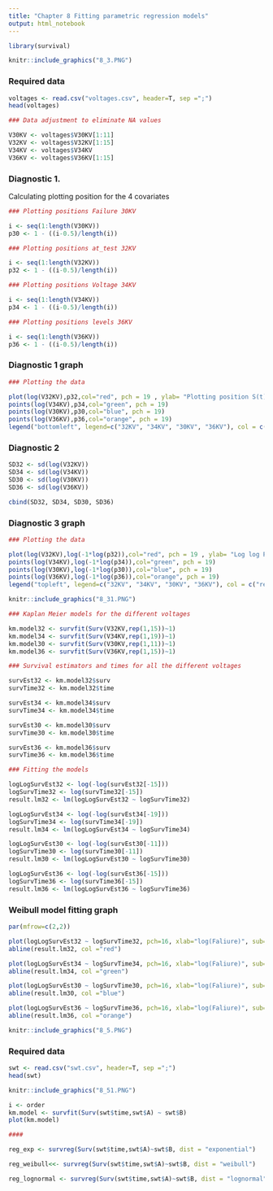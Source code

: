 ```yaml
---
title: "Chapter 8 Fitting parametric regression models"
output: html_notebook
---
```


```r

library(survival)

```


```r

knitr::include_graphics("8_3.PNG")

```

### Required data

```r

voltages <- read.csv("voltages.csv", header=T, sep =";")
head(voltages)

```

```r

### Data adjustment to eliminate NA values

V30KV <- voltages$V30KV[1:11]
V32KV <- voltages$V32KV[1:15]
V34KV <- voltages$V34KV
V36KV <- voltages$V36KV[1:15]
```

### Diagnostic 1.

Calculating plotting position for the 4 covariates 

```r

### Plotting positions Failure 30KV

i <- seq(1:length(V30KV))
p30 <- 1 - ((i-0.5)/length(i))

### Plotting positions at_test 32KV

i <- seq(1:length(V32KV))
p32 <- 1 - ((i-0.5)/length(i))

### Plotting positions Voltage 34KV

i <- seq(1:length(V34KV))
p34 <- 1 - ((i-0.5)/length(i))

### Plotting positions levels 36KV

i <- seq(1:length(V36KV))
p36 <- 1 - ((i-0.5)/length(i))

```

### Diagnostic 1 graph
```r

### Plotting the data

plot(log(V32KV),p32,col="red", pch = 19 , ylab= "Plotting position S(t)", xlab="Log (Faliure)",xlim=c(-2,6),ylim=c(0,1), main= "Empirical Survival Function for Diagnostic 1")
points(log(V34KV),p34,col="green", pch = 19)
points(log(V30KV),p30,col="blue", pch = 19)
points(log(V36KV),p36,col="orange", pch = 19)
legend("bottomleft", legend=c("32KV", "34KV", "30KV", "36KV"), col = c("red","green","blue","orange"), pch = 19, bty = "n")
```

### Diagnostic 2

```r
SD32 <- sd(log(V32KV))
SD34 <- sd(log(V34KV))
SD30 <- sd(log(V30KV))
SD36 <- sd(log(V36KV))

cbind(SD32, SD34, SD30, SD36)
```


### Diagnostic 3 graph



```r

### Plotting the data

plot(log(V32KV),log(-1*log(p32)),col="red", pch = 19 , ylab= "Log log Plotting position", xlab="Log(Faliures)", xlim=c(-2,6), ylim= c(-4,2), main = "Empirical Survival Function for Diagnostic 3 Proportional Hazard")
points(log(V34KV),log(-1*log(p34)),col="green", pch = 19)
points(log(V30KV),log(-1*log(p30)),col="blue", pch = 19)
points(log(V36KV),log(-1*log(p36)),col="orange", pch = 19)
legend("topleft", legend=c("32KV", "34KV", "30KV", "36KV"), col = c("red","green","blue","orange"), pch = 19, bty = "n")

```

```r

knitr::include_graphics("8_31.PNG")

```

```r
### Kaplan Meier models for the different voltages

km.model32 <- survfit(Surv(V32KV,rep(1,15))~1)
km.model34 <- survfit(Surv(V34KV,rep(1,19))~1)
km.model30 <- survfit(Surv(V30KV,rep(1,11))~1)
km.model36 <- survfit(Surv(V36KV,rep(1,15))~1)

```

```r
### Survival estimators and times for all the different voltages

survEst32 <- km.model32$surv
survTime32 <- km.model32$time

survEst34 <- km.model34$surv
survTime34 <- km.model34$time

survEst30 <- km.model30$surv
survTime30 <- km.model30$time

survEst36 <- km.model36$surv
survTime36 <- km.model36$time

```


```r

### Fitting the models

logLogSurvEst32 <- log(-log(survEst32[-15]))
logSurvTime32 <- log(survTime32[-15])
result.lm32 <- lm(logLogSurvEst32 ~ logSurvTime32)

logLogSurvEst34 <- log(-log(survEst34[-19]))
logSurvTime34 <- log(survTime34[-19])
result.lm34 <- lm(logLogSurvEst34 ~ logSurvTime34)

logLogSurvEst30 <- log(-log(survEst30[-11]))
logSurvTime30 <- log(survTime30[-11])
result.lm30 <- lm(logLogSurvEst30 ~ logSurvTime30)

logLogSurvEst36 <- log(-log(survEst36[-15]))
logSurvTime36 <- log(survTime36[-15])
result.lm36 <- lm(logLogSurvEst36 ~ logSurvTime36)

```

### Weibull model fitting graph 

```r

par(mfrow=c(2,2))

plot(logLogSurvEst32 ~ logSurvTime32, pch=16, xlab="log(Faliure)", sub="32KV",ylab="log(-log(S(t))")
abline(result.lm32, col ="red")

plot(logLogSurvEst34 ~ logSurvTime34, pch=16, xlab="log(Faliure)", sub="34KV",ylab="log(-log(S(t))")
abline(result.lm34, col ="green")

plot(logLogSurvEst30 ~ logSurvTime30, pch=16, xlab="log(Faliure)", sub="30KV",ylab="log(-log(S(t))")
abline(result.lm30, col ="blue")

plot(logLogSurvEst36 ~ logSurvTime36, pch=16, xlab="log(Faliure)", sub="36KV",ylab="log(-log(S(t))")
abline(result.lm36, col ="orange")
```

```r

knitr::include_graphics("8_5.PNG")

```


### Required data

```r

swt <- read.csv("swt.csv", header=T, sep =";")
head(swt)

```

```r

knitr::include_graphics("8_51.PNG")

```

```r
i <- order
km.model <- survfit(Surv(swt$time,swt$A) ~ swt$B)
plot(km.model)
```


```r

####

reg_exp <- survreg(Surv(swt$time,swt$A)~swt$B, dist = "exponential") 

reg_weibull<<- survreg(Surv(swt$time,swt$A)~swt$B, dist = "weibull") 

reg_lognormal <- survreg(Surv(swt$time,swt$A)~swt$B, dist = "lognormal") 

```



